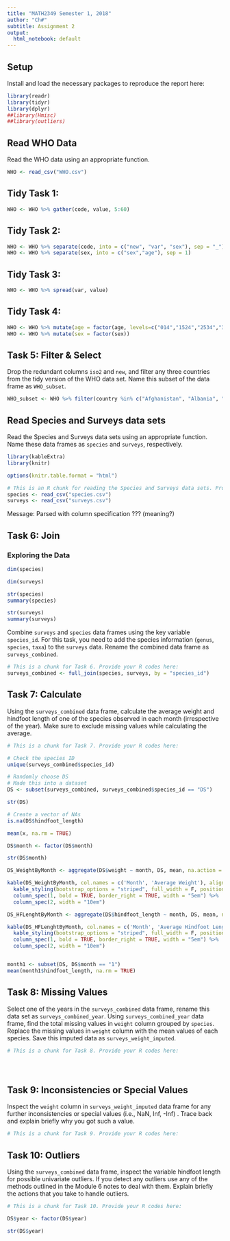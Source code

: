 ```yaml
---
title: "MATH2349 Semester 1, 2018"
author: "Ch#"
subtitle: Assignment 2
output:
  html_notebook: default
---
```




## Setup

Install and load the necessary packages to reproduce the report here:

```r
library(readr)
library(tidyr)
library(dplyr)
##library(Hmisc)
##library(outliers)
```

## Read WHO Data
Read the WHO data using an appropriate function.

```r
WHO <- read_csv("WHO.csv")
```

## Tidy Task 1:
```r
WHO <- WHO %>% gather(code, value, 5:60)
```

## Tidy Task 2:
```r
WHO <- WHO %>% separate(code, into = c("new", "var", "sex"), sep = "_")
WHO <- WHO %>% separate(sex, into = c("sex","age"), sep = 1)
```

## Tidy Task 3:
```r
WHO <- WHO %>% spread(var, value)
```

## Tidy Task 4: 
```r
WHO <- WHO %>% mutate(age = factor(age, levels=c("014","1524","2534","3544","4554","5564","65"), labels=c("<15","15-24","25-34","35-44","45-54","55-64","65>="), ordered=TRUE))
WHO <- WHO %>% mutate(sex = factor(sex))
```

## Task 5: Filter & Select
Drop the redundant columns `iso2` and `new`, and filter any three countries from the tidy version of the WHO data set. Name this subset of the data frame as `WHO_subset`.

```r
WHO_subset <- WHO %>% filter(country %in% c("Afghanistan", "Albania", "Algeria")) %>% select(-(iso2),-(new))
```



## Read Species and Surveys data sets

Read the Species and Surveys data sets using an appropriate function. Name these data frames as `species` and `surveys`, respectively.

```r
library(kableExtra)
library(knitr)
```

```r
options(knitr.table.format = "html")
```

```r
# This is an R chunk for reading the Species and Surveys data sets. Provide your R codes here:
species <- read_csv("species.csv")
surveys <- read_csv("surveys.csv")
```

Message: Parsed with column specification ??? (meaning?)

## Task 6: Join

### Exploring the Data
```r
dim(species)
```
```r
dim(surveys)
```
```r
str(species)
summary(species)
```

```r
str(surveys)
summary(surveys)
```

Combine `surveys` and `species` data frames using the key variable `species_id`. For this task, you need to add the species information (`genus`, `species`, `taxa`) to the `surveys` data.  Rename the combined data frame as `surveys_combined`.

```r
# This is a chunk for Task 6. Provide your R codes here: 
surveys_combined <- full_join(species, surveys, by = "species_id")
```

## Task 7: Calculate 

Using the `surveys_combined` data frame, calculate the average weight and hindfoot length of one of the species observed in each month (irrespective of the year). Make sure to exclude missing values while calculating the average.

```r
# This is a chunk for Task 7. Provide your R codes here: 

```

```r
# Check the species ID
unique(surveys_combined$species_id)
```

```r
# Randomly choose DS
# Made this into a dataset
DS <- subset(surveys_combined, surveys_combined$species_id == "DS")
```

```r
str(DS)
```


```r
# Create a vector of NAs
is.na(DS$hindfoot_length)

mean(x, na.rm = TRUE)

```


```r
DS$month <- factor(DS$month)
```

```r
str(DS$month)
```

```r
DS_WeightByMonth <- aggregate(DS$weight ~ month, DS, mean, na.action = na.omit)
```

```r
kable(DS_WeightByMonth, col.names = c('Month', 'Average Weight'), align = rep('c')) %>%
  kable_styling(bootstrap_options = "striped", full_width = F, position = "left") %>%
  column_spec(1, bold = TRUE, border_right = TRUE, width = "5em") %>%
  column_spec(2, width = "10em")
```

```r
DS_HFLenghtByMonth <- aggregate(DS$hindfoot_length ~ month, DS, mean, na.action = na.omit)
```

```r
kable(DS_HFLenghtByMonth, col.names = c('Month', 'Average Hindfoot Length'), align = rep('c')) %>%
  kable_styling(bootstrap_options = "striped", full_width = F, position = "left") %>%
  column_spec(1, bold = TRUE, border_right = TRUE, width = "5em") %>%
  column_spec(2, width = "10em")
```




```r

```

```r
month1 <- subset(DS, DS$month == "1")
mean(month1$hindfoot_length, na.rm = TRUE)
```

## Task 8: Missing Values

Select one of the years in the `surveys_combined` data frame, rename this data set as `surveys_combined_year`. Using `surveys_combined_year` data frame, find the total missing values in `weight` column grouped by `species`. Replace the missing values in `weight` column with the mean values of each species. Save this imputed data as `surveys_weight_imputed`.

```r
# This is a chunk for Task 8. Provide your R codes here: 





```





## Task 9: Inconsistencies or Special Values

Inspect the `weight` column in `surveys_weight_imputed` data frame for any further inconsistencies or special values (i.e., NaN, Inf, -Inf) . Trace back and explain briefly why you got such a value.

```r

# This is a chunk for Task 9. Provide your R codes here: 


```




## Task 10: Outliers

Using the `surveys_combined` data frame, inspect the variable hindfoot length for possible univariate outliers. If you detect any outliers use any of the methods outlined in the Module 6 notes to deal with them. Explain briefly the actions that you take to handle outliers. 

```r

# This is a chunk for Task 10. Provide your R codes here: 


```






```r
DS$year <- factor(DS$year)
```

```r
str(DS$year)
```




<br>
<br>
